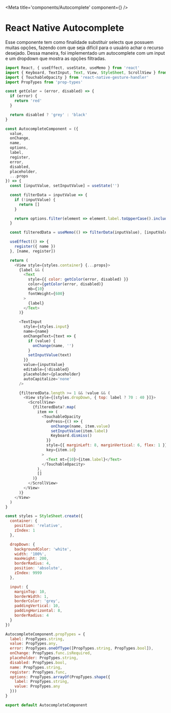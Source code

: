 
<Meta title='components/Autocomplete' component={<Autocomplete/>} />

# React Native Autocomplete

Esse componente tem como finalidade substituir selects que possuem muitas opções, fazendo com que seja difícil para o usuário achar o recurso desejado. Dessa maneira, foi implementado um autocomplete com um input e um dropdown que mostra as opções filtradas.

```js
import React, { useEffect, useState, useMemo } from 'react'
import { Keyboard, TextInput, Text, View, StyleSheet, ScrollView } from 'react-native'
import { TouchableOpacity } from 'react-native-gesture-handler'
import PropTypes from 'prop-types'

const getColor = (error, disabled) => {
  if (error) {
    return 'red'
  }

  return disabled ? 'grey' : 'black'
}

const AutocompleteComponent = ({
  value,
  onChange,
  name,
  options,
  label,
  register,
  error,
  disabled,
  placeholder,
  ...props
}) => {
  const [inputValue, setInputValue] = useState('')

  const filterData = inputValue => {
    if (!inputValue) {
      return []
    }

    return options.filter(element => element.label.toUpperCase().includes(inputValue.toUpperCase()))
  }

  const filteredData = useMemo(() => filterData(inputValue), [inputValue])

  useEffect(() => {
    register({ name })
  }, [name, register])

  return (
    <View style={styles.container} {...props}>
      {label && (
        <Text
          style={{ color: getColor(error, disabled) }}
          color={getColor(error, disabled)}
          mb={10}
          fontWeight={600}
        >
          {label}
        </Text>
      )}

      <TextInput
        style={styles.input}
        name={name}
        onChangeText={text => {
          if (value) {
            onChange(name, '')
          }
          setInputValue(text)
        }}
        value={inputValue}
        editable={!disabled}
        placeholder={placeholder}
        autoCapitalize='none'
      />

      {filteredData.length >= 1 && !value && (
        <View style={[styles.dropDown, { top: label ? 70 : 40 }]}>
          <ScrollView>
            {filteredData?.map(
              item => (
                <TouchableOpacity
                  onPress={() => {
                    onChange(name, item.value)
                    setInputValue(item.label)
                    Keyboard.dismiss()
                  }}
                  style={{ marginLeft: 8, marginVertical: 6, flex: 1 }}
                  key={item.id}
                >
                  <Text mt={10}>{item.label}</Text>
                </TouchableOpacity>
              ),
              []
            )}
          </ScrollView>
        </View>
      )}
    </View>
  )
}

const styles = StyleSheet.create({
  container: {
    position: 'relative',
    zIndex: 1
  },

  dropDown: {
    backgroundColor: 'white',
    width: '100%',
    maxHeight: 200,
    borderRadius: 4,
    position: 'absolute',
    zIndex: 9999
  },

  input: {
    marginTop: 10,
    borderWidth: 1,
    borderColor: 'grey',
    paddingVertical: 10,
    paddingHorizontal: 8,
    borderRadius: 4
  }
})

AutocompleteComponent.propTypes = {
  label: PropTypes.string,
  value: PropTypes.any,
  error: PropTypes.oneOfType([PropTypes.string, PropTypes.bool]),
  onChange: PropTypes.func.isRequired,
  placeholder: PropTypes.string,
  disabled: PropTypes.bool,
  name: PropTypes.string,
  register: PropTypes.func,
  options: PropTypes.arrayOf(PropTypes.shape({
    label: PropTypes.string,
    value: PropTypes.any
  }))
}

export default AutocompleteComponent
```
